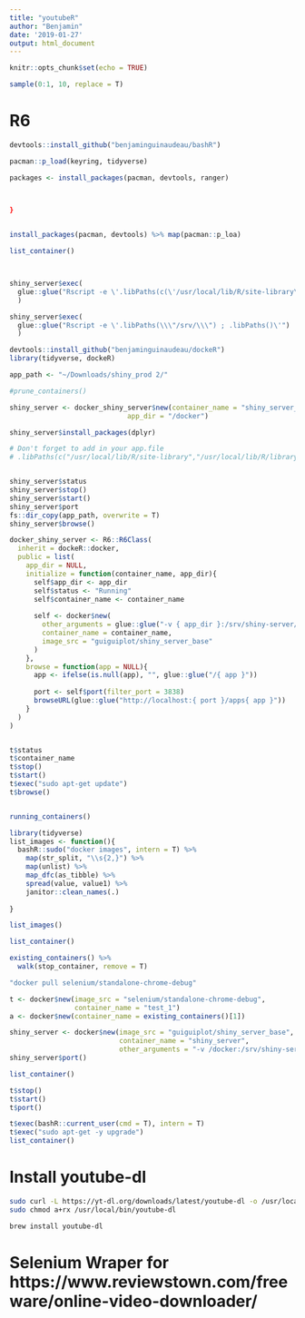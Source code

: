 ```yaml
---
title: "youtubeR"
author: "Benjamin"
date: '2019-01-27'
output: html_document
---
```


```r
knitr::opts_chunk$set(echo = TRUE)

sample(0:1, 10, replace = T)
```
# R6

```r
devtools::install_github("benjaminguinaudeau/bashR")

pacman::p_load(keyring, tidyverse)

packages <- install_packages(pacman, devtools, ranger)


  
}


install_packages(pacman, devtools) %>% map(pacman::p_loa)

list_container()



shiny_server$exec(
  glue::glue("Rscript -e \'.libPaths(c(\'/usr/local/lib/R/site-library\'\'")
  )

shiny_server$exec(
  glue::glue("Rscript -e \'.libPaths(\\\"/srv/\\\") ; .libPaths()\'")
  )
```


```r

devtools::install_github("benjaminguinaudeau/dockeR")
library(tidyverse, dockeR)

app_path <- "~/Downloads/shiny_prod 2/"

#prune_containers()

shiny_server <- docker_shiny_server$new(container_name = "shiny_server_3", 
                             app_dir = "/docker")

shiny_server$install_packages(dplyr)

# Don't forget to add in your app.file
# .libPaths(c("/usr/local/lib/R/site-library","/usr/local/lib/R/library"))


shiny_server$status
shiny_server$stop()
shiny_server$start()
shiny_server$port
fs::dir_copy(app_path, overwrite = T)
shiny_server$browse()

```



```r
docker_shiny_server <- R6::R6Class(
  inherit = dockeR::docker,
  public = list(
    app_dir = NULL,
    initialize = function(container_name, app_dir){
      self$app_dir <- app_dir
      self$status <- "Running"  
      self$container_name <- container_name
      
      self <- docker$new(
        other_arguments = glue::glue("-v { app_dir }:/srv/shiny-server/apps"),
        container_name = container_name, 
        image_src = "guiguiplot/shiny_server_base"
      )
    }, 
    browse = function(app = NULL){
      app <- ifelse(is.null(app), "", glue::glue("/{ app }"))
      
      port <- self$port(filter_port = 3838) 
      browseURL(glue::glue("http://localhost:{ port }/apps{ app }"))
    }
  )
)


t$status
t$container_name
t$stop()
t$start()
t$exec("sudo apt-get update")
t$browse()


running_containers()

```



```r
library(tidyverse)
list_images <- function(){
  bashR::sudo("docker images", intern = T) %>%
    map(str_split, "\\s{2,}") %>%
    map(unlist) %>%
    map_dfc(as_tibble) %>%
    spread(value, value1) %>%
    janitor::clean_names(.)
  
}

list_images()

list_container()

existing_containers() %>%
  walk(stop_container, remove = T)

"docker pull selenium/standalone-chrome-debug"

t <- docker$new(image_src = "selenium/standalone-chrome-debug",
                container_name = "test_1")
a <- docker$new(container_name = existing_containers()[1])

shiny_server <- docker$new(image_src = "guiguiplot/shiny_server_base", 
                           container_name = "shiny_server", 
                           other_arguments = "-v /docker:/srv/shiny-server/apps")
shiny_server$port()

list_container()

t$stop()
t$start()
t$port()

t$exec(bashR::current_user(cmd = T), intern = T)
t$exec("sudo apt-get -y upgrade")
list_container()

```



# Install youtube-dl

```bash

sudo curl -L https://yt-dl.org/downloads/latest/youtube-dl -o /usr/local/bin/youtube-dl
sudo chmod a+rx /usr/local/bin/youtube-dl

brew install youtube-dl

```

# Selenium Wraper for https://www.reviewstown.com/freeware/online-video-downloader/
